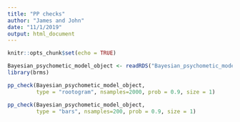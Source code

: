 ```yaml
---
title: "PP checks"
author: "James and John"
date: "11/1/2019"
output: html_document
---
```


```r
knitr::opts_chunk$set(echo = TRUE)
```


```r
Bayesian_psychometic_model_object <- readRDS("Bayesian_psychometic_model_object.rds")
library(brms)
```




```r
pp_check(Bayesian_psychometic_model_object,
         type = "rootogram", nsamples=2000, prob = 0.9, size = 1)
```



```r
pp_check(Bayesian_psychometic_model_object,
         type = "bars", nsamples=200, prob = 0.9, size = 1)
```


















